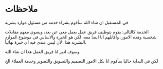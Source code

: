 # ملاحظات
في المستقبل ان شاء الله 
سأقوم بشراء خدمة من مسئول موارد بشرية

الخدمة كالتالي: يقوم بتوظيف فريق عمل يعمل معي عن بعد، ويسوي معهم مقابلات شخصية وهذه الامور، واقابلهم انا ايضا معه، لكن هو الخبرة والاساس في موضوع الموارد البشريه هذا، لأن ليس عندي فيه اي خبرة نهائياً، 

وسوف ادير انا فريق العمل هذا
ان شاء الله

لكن في البداية حاليا سأقوم انا بكل الامور
التصميم والتسويق والتصوير وخدمة العملاء الخ

